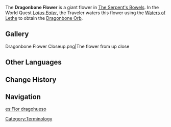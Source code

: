 {{Location Infobox
|image        = Dragonbone Flower.png
|type         = Point of Interest
|region       = Inazuma
|map          = Enkanomiya
|area         = Enkanomiya
|subarea      = The Serpent's Bowels
}}
The '''Dragonbone Flower''' is a giant flower in [[The Serpent's Bowels]]. In the World Quest ''[[Lotus Eater]]'', the Traveler waters this flower using the [[Waters of Lethe]] to obtain the [[Dragonbone Orb]].

==Gallery==
<gallery>
Dragonbone Flower Closeup.png|The flower from up close
</gallery>

==Other Languages==
{{Other Languages
|en      = Dragonbone Flower
|zhs     = 龙骨花
|zhs_rm  = Lóng Gǔ Huā
|zht     = 龍骨花
|zht_rm  = Lóng Gǔ Huā
|zh_tl   = Dragon Bone Flower
|ja      = 龍骨花
|ja_rm   = Ryuukotsuka{{Assumed}}
|ja_tl   = Dragonbone Flower
|ko      = 용 뼈의 꽃
|ko_rm   = Yong Ppyeo-ui Kkot
|ko_tl   = Dragon Bone's Flower
|es      = Flor dragohueso
|es_tl   = Dragonbone Flower
|fr      = Fleur d'os-dragon
|fr_tl   = Dragon-Bone Flower
|ru      = Драконий цветок
|ru_tl   = Dragon Flower
|th      = Dragonbone Flower
|vi      = Hoa Long Cốt
|vi_tl   = 
|de      = Drachenknochenblume
|de_tl   = Dragonbone Flower
|id      = Dragonbone Flower
|pt      = Flor Osso de Dragão
|pt_tl   = 
|tr      = Ejderkemiği Çiçeği
|tr_tl   = 
|it      = Fiore d'osso di drago
|it_tl   = 
}}

==Change History==
{{Change History|2.4}}
<!--
==References==
{{Reflist}}-->

==Navigation==
{{PoI Navbox|Inazuma}}

[[Category:Terminology]]
[[es:Flor dragohueso]]